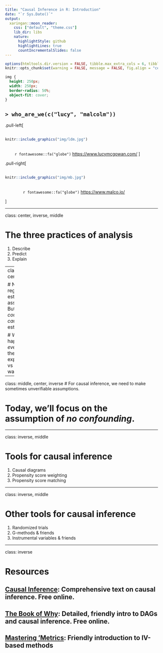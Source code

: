 ```yaml
---
title: "Causal Inference in R: Introduction"
date: "`r Sys.Date()`"
output:
  xaringan::moon_reader:
    css: ["default", "theme.css"]
    lib_dir: libs
    nature:
      highlightStyle: github
      highlightLines: true
      countIncrementalSlides: false
---
```


```r
options(htmltools.dir.version = FALSE, tibble.max_extra_cols = 6, tibble.width = 60)
knitr::opts_chunk$set(warning = FALSE, message = FALSE, fig.align = "center", dpi = 320)
```

```css
img {
  height: 250px;
  width: 250px;
  border-radius: 50%;
  object-fit: cover;
}
```



## `> who_are_we(c("lucy", "malcolm"))`

.pull-left[
<br />
<br />
```r
knitr::include_graphics("img/ldm.jpg")
```
<br />
&nbsp;&nbsp;&nbsp;&nbsp;&nbsp;&nbsp;&nbsp; `r fontawesome::fa("globe")` [https://www.lucymcgowan.com/](https://www.lucymcgowan.com/)
]

.pull-right[
<br />
<br />
```r
knitr::include_graphics("img/mb.jpg")
```
<br />
&nbsp;&nbsp;&nbsp;&nbsp;&nbsp;&nbsp;&nbsp;&nbsp;&nbsp;&nbsp;&nbsp;&nbsp;&nbsp;&nbsp;  `r fontawesome::fa("globe")` [https://www.malco.io/](https://www.malco.io/)

]

---

class: center, inverse, middle

# The three practices of analysis

1. Describe
2. Predict
3. Explain

---
class: middle, center, inverse

# Normal regression estimates associations. But we want *counterfactual, causal* estimates:

# What would happen if *everyone* in the study were exposed to x vs if *no one* was exposed.


---

class: middle, center, inverse
# For causal inference, we need to make sometimes unverifiable assumptions. 

# Today, we'll focus on the assumption of *no confounding*.

---

class: inverse, middle

# Tools for causal inference

1. Causal diagrams
1. Propensity score weighting
1. Propensity score matching

---

class: inverse, middle

# Other tools for causal inference

1. Randomized trials
1. G-methods & friends
1. Instrumental variables & friends

---


class: inverse

# Resources
## [Causal Inference](https://www.hsph.harvard.edu/miguel-hernan/causal-inference-book/): Comprehensive text on causal inference. Free online.
## [The Book of Why](http://bayes.cs.ucla.edu/WHY/): Detailed, friendly intro to DAGs and causal inference. Free online.
## [Mastering 'Metrics](http://www.masteringmetrics.com/): Friendly introduction to IV-based methods
